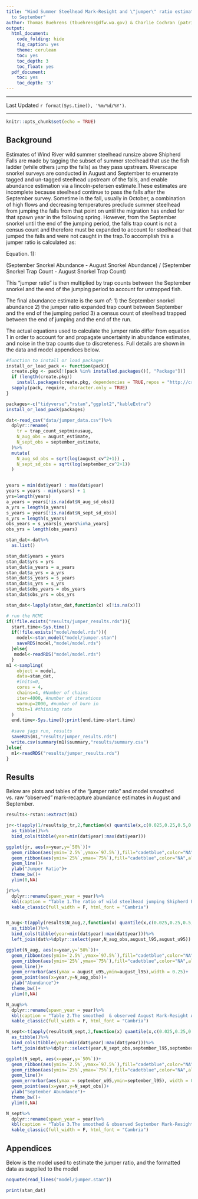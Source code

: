 ```yaml
---
title: "Wind Summer Steelhead Mark-Resight and \"jumper\" ratio estimates from August
  to September"
author: Thomas Buehrens (tbuehrens@dfw.wa.gov) & Charlie Cochran (patrick.cochran@dfw.wa.gov)
output:
  html_document:
    code_folding: hide
    fig_caption: yes
    theme: cerulean
    toc: yes
    toc_depth: 3
    toc_float: yes
  pdf_document:
    toc: yes
    toc_depth: '3'
---
```

<script>
   $(document).ready(function() {
     $head = $('#header');
     $head.prepend('<img src=\"https://privatelands.wdfw.wa.gov/wdfwlogo_clrnotxt.png"\" style=\"float: right;width: 150px;\"/>')
   });
</script>

***

Last Updated `r format(Sys.time(), '%m/%d/%Y')`.

***

```r
knitr::opts_chunk$set(echo = TRUE)
```

## Background
Estimates of Wind River wild summer steelhead runsize above Shipherd Falls are made by tagging the subset of summer steelhead that use the fish ladder (while others jump the falls) as they pass upstream. Riverscape snorkel surveys are conducted in August and September to enumerate tagged and un-tagged steelhead upstream of the falls, and enable abundance estimation via a lincoln-petersen estimate.These estimates are incomplete because steelhead continue to pass the falls after the September survey. Sometime in the fall, usually in October, a combination of high flows and decreasing temperatures preclude summer steelhead from jumping the falls from that point on until the migration has ended for that spawn year in the following spring. However, from the September snorkel until the end of the jumping period, the falls trap count is not a census count and therefore must be expanded to account for steelhead that jumped the falls and were not caught in the trap.To accomplish this a jumper ratio is calculated as:

Equation. 1):

(September Snorkel Abundance - August Snorkel Abundance) / (September Snorkel Trap Count - August Snorkel Trap Count)

This "jumper ratio" is then multiplied by trap counts between the September snorkel and the end of the jumping period to account for untrapped fish.

The final abundance estimate is the sum of:
1) the September snorkel abundance
2) the jumper ratio expanded trap count between September and the end of the jumping period
3) a census count of steelhead trapped between the end of jumping and the end of the run.

The actual equations used to calculate the jumper ratio differ from equation 1 in order to account for and propagate uncertainty in abundance estimates, and noise in the trap counts due to discreteness. Full details are shown in the data and model appendices below.
```r
#function to install or load packages
install_or_load_pack <- function(pack){
  create.pkg <- pack[!(pack %in% installed.packages()[, "Package"])]
  if (length(create.pkg))
    install.packages(create.pkg, dependencies = TRUE,repos = "http://cran.us.r-project.org")
  sapply(pack, require, character.only = TRUE)
}

packages<-c("tidyverse","rstan","ggplot2","kableExtra")
install_or_load_pack(packages)
```

```r


dat<-read_csv("data/jumper_data.csv")%>%
  dplyr::rename(
    tr = trap_count_septminusaug,
    N_aug_obs = august_estimate,
    N_sept_obs = september_estimate, 
  )%>%
  mutate(
    N_aug_sd_obs = sqrt(log(august_cv^2+1)) ,
    N_sept_sd_obs = sqrt(log(september_cv^2+1))
  )


years = min(dat$year) : max(dat$year)
years = years - min(years) + 1
yrs=length(years)
a_years = years[!is.na(dat$N_aug_sd_obs)]
a_yrs = length(a_years)
s_years = years[!is.na(dat$N_sept_sd_obs)]
s_yrs = length(s_years)
obs_years = s_years[s_years%in%a_years]
obs_yrs = length(obs_years)

stan_dat<-dat%>%
  as.list()

stan_dat$years = years
stan_dat$yrs = yrs
stan_dat$a_years = a_years
stan_dat$a_yrs = a_yrs
stan_dat$s_years = s_years
stan_dat$s_yrs = s_yrs
stan_dat$obs_years = obs_years
stan_dat$obs_yrs = obs_yrs

stan_dat<-lapply(stan_dat,function(x) x[!is.na(x)])
```

```r
# run the MCMC 
if(!file.exists("results/jumper_results.rds")){
  start.time<-Sys.time()
  if(!file.exists("model/model.rds")){  
    model<-stan_model("model/jumper.stan")
    saveRDS(model,"model/model.rds")
  }else{
   model<-readRDS("model/model.rds")
  }
m1 <-sampling(
    object = model,
    data=stan_dat,
    #inits=0,
    cores = 4,
    chains=4, #Number of chains
    iter=4000, #number of iterations
    warmup=2000, #number of burn in
    thin=1 #thinning rate
  )
  end.time<-Sys.time();print(end.time-start.time)
  
  #save jags run, results
  saveRDS(m1,"results/jumper_results.rds")
  write.csv(summary(m1)$summary,"results/summary.csv")
}else{
  m1<-readRDS("results/jumper_results.rds")
}
```
## Results

Below are plots and tables of the "jumper ratio" and model smoothed vs. raw "observed" mark-recapture abundance estimates in August and September.
```r
results<-rstan::extract(m1)

jr<-t(apply(1/results$p_tr,2,function(x) quantile(x,c(0.025,0.25,0.5,0.75,0.975))))%>%
  as_tibble()%>%
  bind_cols(tibble(year=min(dat$year):max(dat$year)))

ggplot(jr, aes(x=year,y=`50%`))+
  geom_ribbon(aes(ymin=`2.5%`,ymax=`97.5%`),fill="cadetblue",color="NA",alpha=0.5)+
  geom_ribbon(aes(ymin=`25%`,ymax=`75%`),fill="cadetblue",color="NA",alpha=0.5)+
  geom_line()+
  ylab("Jumper Ratio")+
  theme_bw()+
  ylim(0,NA)

jr%>%
  dplyr::rename(spawn_year = year)%>%
  kbl(caption = "Table 1.The ratio of wild steelhead jumping Shipherd Falls to the number caught in the trap between the August and September Snorkels (aka the `Jumper Ratio')",digits =3)%>%
  kable_classic(full_width = F, html_font = "Cambria")


N_aug<-t(apply(results$N_aug,2,function(x) quantile(x,c(0.025,0.25,0.5,0.75,0.975))))%>%
  as_tibble()%>%
  bind_cols(tibble(year=min(dat$year):max(dat$year)))%>%
  left_join(dat%>%dplyr::select(year,N_aug_obs,august_l95,august_u95))

ggplot(N_aug, aes(x=year,y=`50%`))+
  geom_ribbon(aes(ymin=`2.5%`,ymax=`97.5%`),fill="cadetblue",color="NA",alpha=0.5)+
  geom_ribbon(aes(ymin=`25%`,ymax=`75%`),fill="cadetblue",color="NA",alpha=0.5)+
  geom_line()+
  geom_errorbar(aes(ymax = august_u95,ymin=august_l95),width = 0.25)+
  geom_point(aes(x=year,y=N_aug_obs))+
  ylab("Abundance")+
  theme_bw()+
  ylim(0,NA)

N_aug%>%
  dplyr::rename(spawn_year = year)%>%
  kbl(caption = "Table 2.The smoothed  & observed August Mark-Resight Abundance of Wild Wind River Steelhead",digits =3)%>%
  kable_classic(full_width = F, html_font = "Cambria")

N_sept<-t(apply(results$N_sept,2,function(x) quantile(x,c(0.025,0.25,0.5,0.75,0.975))))%>%
  as_tibble()%>%
  bind_cols(tibble(year=min(dat$year):max(dat$year)))%>%
  left_join(dat%>%dplyr::select(year,N_sept_obs,september_l95,september_u95))

ggplot(N_sept, aes(x=year,y=`50%`))+
  geom_ribbon(aes(ymin=`2.5%`,ymax=`97.5%`),fill="cadetblue",color="NA",alpha=0.5)+
  geom_ribbon(aes(ymin=`25%`,ymax=`75%`),fill="cadetblue",color="NA",alpha=0.5)+
  geom_line()+
  geom_errorbar(aes(ymax = september_u95,ymin=september_l95), width = 0.25)+
  geom_point(aes(x=year,y=N_sept_obs))+
  ylab("September Abundance")+
  theme_bw()+
  ylim(0,NA)

N_sept%>%
  dplyr::rename(spawn_year = year)%>%
  kbl(caption = "Table 3.The smoothed & observed September Mark-Resight Abundance of Wild Wind River Steelhead",digits =3)%>%
  kable_classic(full_width = F, html_font = "Cambria")
```

## Appendices
Below is the model used to estimate the jumper ratio, and the formatted data as supplied to the model
```r
noquote(read_lines("model/jumper.stan"))

print(stan_dat)
```